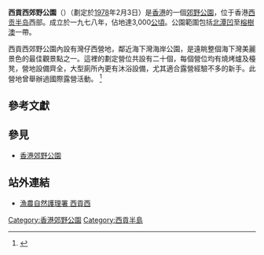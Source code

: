'''西貢西郊野公園'''（{{lang-en|'''Sai Kung West Country Park'''}}）（劃定於[[1978|1978]]年2月3日）是[[香港|香港]]的一個[[郊野公園|郊野公園]]，位于香港[[西贡半岛|西贡半岛]]西部。成立於一九七八年，佔地達3,000[[公頃|公頃]]。公園範圍包括[[北潭凹|北潭凹]]至[[榕樹澳|榕樹澳]]一帶。

西貢西郊野公園內設有灣仔西營地，鄰近海下灣海岸公園，是遠眺整個海下灣美麗景色的最佳觀景點之一。這裡的劃定營位共設有二十個，每個營位均有燒烤爐及檯凳，營地設備齊全，大型廁所內更有沐浴設備，尤其適合露營經驗不多的新手。此營地曾舉辦過國際露營活動。 <ref>{{cite web |language=zh-hk |url=http://hk.ulifestyle.com.hk/spot/detail.html?id=ABdGDVowBwxZEwNu&utm_source=uhk&utm_campaign=spot_ABdGDVowBwJZFANv&utm_medium=related&utm_content=related02 |title=灣仔西營地 被譽為豪華露營場地 |publisher=[[HK.ULifestyle.com.hk|HK.ULifestyle.com.hk]] }}{{dead link|date=2018年4月 |bot=InternetArchiveBot |fix-attempted=yes }}</ref>

==參考文獻==
<references />

==參見==
*[[香港郊野公園|香港郊野公園]]

==站外連結==
*[http://www.afcd.gov.hk/tc_chi/country/cou_vis/cou_vis_cou/cou_vis_cou_skw/cou_vis_cou_skw.html 漁農自然護理署 西貢西] {{Wayback|url=http://www.afcd.gov.hk/tc_chi/country/cou_vis/cou_vis_cou/cou_vis_cou_skw/cou_vis_cou_skw.html |date=20210407062022 }}

{{香港郊野公園}}

{{HK-cult-stub}}
[[Category:香港郊野公園|Category:香港郊野公園]]
[[Category:西貢半島|Category:西貢半島]]